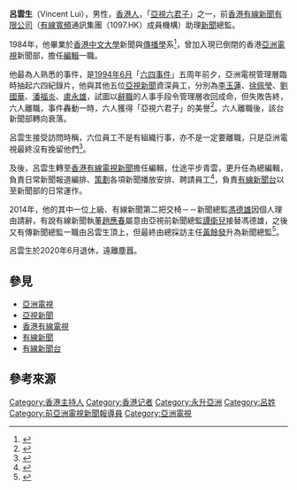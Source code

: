 '''呂雲生'''（Vincent Lui），男性，[[香港人|香港人]]，「[[亞視六君子|亞視六君子]]」之一，前[[香港有線新聞有限公司|香港有線新聞有限公司]]（[[有線寬頻|有線寬頻]]通訊集團（1097.HK）成員機構）助理[[新聞|新聞]]總監。

1984年，他畢業於[[香港中文大學|香港中文大學]]新聞與[[傳播學|傳播學]]系<ref>{{cite|title=毓民給摰友包雲龍的留言|url=http://www.puishing-alumni.org.hk/www04/Forum/show.asp?id=13095&fid=36&tid=0|accessdate=2016-10-20|archive-date=2016-12-30|archive-url=https://web.archive.org/web/20161230005752/http://www.puishing-alumni.org.hk/www04/Forum/show.asp?id=13095&fid=36&tid=0|dead-url=no}}</ref>，曾加入現已倒閉的香港[[亞洲電視|亞洲電視]]新聞部，擔任[[編輯|編輯]]一職。

他最為人熟悉的事件，是[[1994年|1994年]][[6月|6月]]「[[六四事件|六四事件]]」五周年前夕，亞洲電視管理層臨時抽起六四紀錄片，他與其他五位[[亞視新聞|亞視新聞]]資深員工，分別為[[李玉蓮|李玉蓮]]、[[徐佩瑩|徐佩瑩]]、[[劉國華|劉國華]]、[[潘福炎|潘福炎]]、[[盧永雄|盧永雄]]，試圖以[[辭職|辭職]]的人事手段令管理層收回成命，但失敗告終，六人離職，事件轟動一時，六人獲得「亞視六君子」的美譽<ref>{{cite|title=「六君子」辭職　新聞部走下坡|url=http://hk.apple.nextmedia.com/news/art/20150402/19099058|newspaper=蘋果日報|date=2015-04-02|accessdate=2016-10-20|archive-date=2017-04-26|archive-url=https://web.archive.org/web/20170426025940/http://hk.apple.nextmedia.com/news/art/20150402/19099058|dead-url=no}}</ref>。六人離職後，該台新聞部轉向衰落。

呂雲生接受訪問時稱，六位員工不是有組織行事，亦不是一定要離職，只是亞洲電視最終沒有挽留他們<ref>{{cite news|title=亞視六君子憶六四 潘福炎:中國迷信穩定|url=http://www2.hkej.com/instantnews/china/article/375939|newspaper=信報|date=2014-05-21}}{{Dead link|date=2020年7月 |bot=InternetArchiveBot |fix-attempted=yes }}</ref>。

及後，呂雲生轉至[[香港有線電視新聞|香港有線電視新聞]]擔任編輯，仕途平步青雲，更升任為總編輯，負責日常新聞報道編排、[[策劃|策劃]]各項新聞播放安排、聘請員工<ref>{{cite news|title=我都做過亞視㗎！|url=https://thestandnews.com/media/%E6%88%91%E9%83%BD%E5%81%9A%E9%81%8E%E4%BA%9E%E8%A6%96%E3%97%8E/|newspaper=立場新聞|date=2015-04-03|accessdate=2016-10-20|archive-date=2019-08-17|archive-url=https://web.archive.org/web/20190817063910/https://thestandnews.com/media/%E6%88%91%E9%83%BD%E5%81%9A%E9%81%8E%E4%BA%9E%E8%A6%96%E3%97%8E/|dead-url=no}}</ref>，負責[[有線新聞台|有線新聞台]]以至新聞部的日常運作。

2014年，他的其中一位上級、有線新聞第二把交椅－－新聞總監[[馮德雄|馮德雄]]因個人理由請辭，有說有線新聞執董[[趙應春|趙應春]]屬意由亞視前新聞總監[[譚衛兒|譚衛兒]]接替馮德雄，之後又有傳新聞總監一職由呂雲生頂上，但最終由總採訪主任[[黃餘發|黃餘發]]升為新聞總監<ref>{{cite news|title=譚衛兒與有線新聞部無緣|url=http://hkcitizensmedia.com/2014/08/01/%e8%ad%9a%e8%a1%9b%e5%85%92%e8%88%87%e6%9c%89%e7%b7%9a%e7%84%a1%e7%b7%a3/|newspaper=全民媒體|date=2014-08-01|deadurl=yes|archiveurl=https://web.archive.org/web/20161020173212/http://hkcitizensmedia.com/2014/08/01/%e8%ad%9a%e8%a1%9b%e5%85%92%e8%88%87%e6%9c%89%e7%b7%9a%e7%84%a1%e7%b7%a3/|archivedate=2016-10-20|accessdate=2016-10-20}}</ref>。

呂雲生於2020年6月退休，遠離塵囂。

==參見==
*[[亞洲電視|亞洲電視]]
*[[亞視新聞|亞視新聞]]
*[[香港有線電視|香港有線電視]]
*[[有線新聞|有線新聞]]
*[[有線新聞台|有線新聞台]]

== 參考來源 ==
{{reflist}}

{{DEFAULTSORT:LUI呂雲生}}
[[Category:香港主持人|Category:香港主持人]]
[[Category:香港记者|Category:香港记者]]
[[Category:永升亞洲|Category:永升亞洲]]
[[Category:呂姓|Category:呂姓]]
[[Category:前亞洲電視新聞報導員|Category:前亞洲電視新聞報導員]]
[[Category:亞洲電視|Category:亞洲電視]]